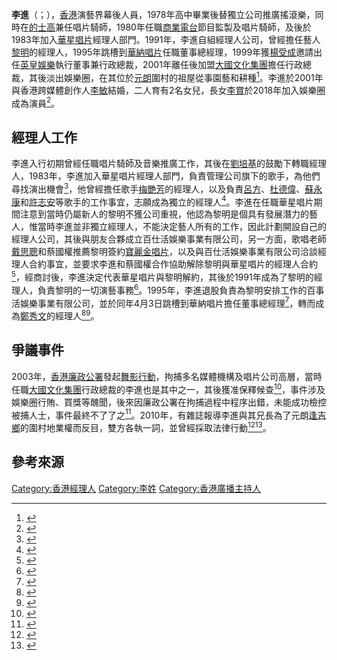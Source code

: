 {{Otheruses|other=名為李進的其他人物|李進}}
{{藝人
|姓名 = 李進
|類型 = 幕後
|圖片 = 
|圖片尺寸 = 
|補正 = 
|圖片替代 = 
|圖片簡介 = 
|本名 = 
|外文名 = 
|外文 = 
|羅馬拼音 = Lee Chun
|英文名 = Frankie Lee
|暱稱 = 
|其他藝名 = 
|國籍 = 
|永久居留權 = 
|民族 = 
|籍貫 = 
|出生名 = 
|出生日期 = {{birth year and age|1960|}}
|出生地點 = 
|居住地 = {{HKG}}
|職業 = 
|語言 = 粵語、英語、普通話
|教育程度 = 高中
|母校 = 
|宗教信仰 = 
|配偶 = {{marriage |[[李敏_(創作人)|李敏]]|()=smaller |2001}}
|兒女 = 2女，包括[[李賞|李賞]]
|父母 = 
|親屬 = 
|出道地點 = {{HKG-1959}}
|出道日期 = 1980年
|活躍年代 = 
}}

'''李進'''（{{lang-en|Lee Chun, Frankie}}；{{bd|1960年|}}），[[香港|香港]]演藝界幕後人員，1978年高中畢業後替獨立公司推廣搖滾樂，同時在[[的士高|的士高]]兼任唱片騎師，1980年任職[[商業電台|商業電台]]節目監製及唱片騎師，及後於1983年加入[[華星唱片|華星唱片]]經理人部門。1991年，李進自組經理人公司，曾經擔任藝人[[黎明|黎明]]的經理人，1995年跳槽到[[華納唱片|華納唱片]]任職董事總經理，1999年獲[[楊受成|楊受成]]邀請出任[[英皇娛樂|英皇娛樂]]執行董事兼行政總裁，2001年離任後加盟[[大國文化集團|大國文化集團]]擔任行政總裁，其後淡出娛樂圈，在其位於[[元朗|元朗]]圍村的祖屋從事園藝和耕種<ref>{{Cite web|url = http://tj.eastday.com/epublish/gb/paper235/95/class023500001/hwz1200002.htm|title = 金牌經理人李進被廉署拘捕助查|date = 2003-07-17|publisher = 東方娛樂|language = 中文|access-date = 2020-10-03|archive-url = https://web.archive.org/web/20201003015739/http://tj.eastday.com/epublish/gb/paper235/95/class023500001/hwz1200002.htm|archive-date = 2020-10-03|dead-url = no}}</ref>。李進於2001年與香港跨媒體創作人[[李敏_(創作人)|李敏]]結婚，二人育有2名女兒，長女[[李賞|李賞]]於2018年加入娛樂圈成為演員<ref>{{Cite web|url = https://www.mpweekly.com/entertainment/focus/local/20190503-156231|title = 李進李敏大女低調入行 李賞：我最想做導演|date = 2019-05-03|publisher = 明報周刊|language = 中文|access-date = 2020-10-03|archive-url = https://web.archive.org/web/20200818132043/https://www.mpweekly.com/entertainment/focus/local/20190503-156231|archive-date = 2020-08-18|dead-url = no}}</ref>。

==經理人工作==
李進入行初期曾經任職唱片騎師及音樂推廣工作，其後在[[劉培基|劉培基]]的鼓勵下轉職經理人，1983年，李進加入華星唱片經理人部門，負責管理公司旗下的歌手，為他們尋找演出機會<ref>{{Cite web |url = https://www.mpweekly.com/entertainment/interview/%e9%9b%86%e9%ab%94%e5%9b%9e%e6%86%b6/20160123-7849 |title = 「保住張國榮八六演唱會」陳善之回首前塵四十載（十一） |date = 2016-01-23 |publisher = 明報周刊 |language = 中文 |access-date = 2020-10-03 |quote = 當時負責經理人部門的李進好辛苦，不斷拚命替這班新人找演出機會，記得有間酒廊叫火鳳凰，很多新秀都在這裏登台過，既有錢賺又可增加經驗。 |archive-url = https://web.archive.org/web/20201002013341/https://www.mpweekly.com/entertainment/interview/%E9%9B%86%E9%AB%94%E5%9B%9E%E6%86%B6/20160123-7849 |archive-date = 2020-10-02 |dead-url = no }}</ref>，他曾經擔任歌手[[梅艷芳|梅艷芳]]的經理人，以及負責[[呂方|呂方]]、[[杜德偉|杜德偉]]、[[蘇永康|蘇永康]]和[[許志安|許志安]]等歌手的工作事宜，志願成為獨立的經理人<ref>{{Cite web|url = http://ent.sina.com.cn/s/h/2003-07-13/1038170283.html|title = 金牌經紀人李進：黎明鄭秀文可以進軍好萊塢|date = 2003-07-13|publisher = 新浪影音娛樂|language = 中文|access-date = 2020-10-03|archive-url = https://web.archive.org/web/20041125172626/http://ent.sina.com.cn/s/h/2003-07-13/1038170283.html|archive-date = 2004-11-25|dead-url = no}}</ref>。李進在任職華星唱片期間注意到當時仍屬新人的黎明不獲公司重視，他認為黎明是個具有發展潛力的藝人，惟當時李進並非獨立經理人，不能決定藝人所有的工作，因此計劃開設自己的經理人公司，其後與朋友合夥成立百仕活娛樂事業有限公司，另一方面，歌唱老師[[戴思聰|戴思聰]]和蔡國權推薦黎明簽約[[寶麗金唱片|寶麗金唱片]]，以及與百仕活娛樂事業有限公司洽談經理人合約事宜，並要求李進和蔡國權合作協助解除黎明與華星唱片的經理人合約<ref>{{Cite book|author =戴思聰|title =星河回憶錄| pages =101－104|location =香港|publisher =花千樹出版有限公司|date =2011-07|ISBN =9620756126|language =中文}}</ref>，經商討後，李進決定代表華星唱片與黎明解約，其後於1991年成為了黎明的經理人，負責黎明的一切演藝事務<ref>{{Cite web|url = http://dailynews.sina.com/bg/ent/music/sinacn/20100718/23481664504.html|title = 樂壇教父戴思聰辭世 今衆紅星皆師出戴門|date = 2010-07-18|publisher = 新浪全球新聞|language = 中文|access-date = 2020-10-04|archive-url = https://web.archive.org/web/20201004032909/http://dailynews.sina.com/bg/ent/music/sinacn/20100718/23481664504.html|archive-date = 2020-10-04|dead-url = no}}</ref>。1995年，李進退股負責為黎明安排工作的百事活娛樂事業有限公司，並於同年4月3日跳槽到華納唱片擔任董事總經理<ref>{{Cite web|url = https://i.imgur.com/f7ciLbe.jpg|title = 李進入主華納是非表|date = 1997|publisher = 東Touch|language = zh|accessdate = 2022-02-13|archive-url = https://web.archive.org/web/20220213003303/https://i.imgur.com/f7ciLbe.jpg|archive-date = 2022-02-13|dead-url = yes}}</ref>，轉而成為[[鄭秀文|鄭秀文]]的經理人<ref>{{cite news |language = 中文 |title = 拍檔起風波 |publisher = 蘋果日報 |pages = C02 |date = 2010-11-09}}</ref><ref>{{Cite web|url = http://big5.eastday.com:82/gate/big5/tj.eastday.com/epublish/gb/paper190/6/class019000029/hwz1199995.htm|title = 王牌經紀人李進：我怎樣捧紅黎明、鄭秀文|date = 2003-07-17|publisher = 東方娛樂|language = 中文|access-date = 2020-10-03|archive-url = https://web.archive.org/web/20201003030558/http://big5.eastday.com:82/gate/big5/tj.eastday.com/epublish/gb/paper190/6/class019000029/hwz1199995.htm|archive-date = 2020-10-03|dead-url = no}}</ref>。

==爭議事件==
2003年，[[香港廉政公署|香港廉政公署]]發起[[舞影行動|舞影行動]]，拘捕多名媒體機構及唱片公司高層，當時任職[[大國文化集團|大國文化集團]]行政總裁的李進也是其中之一，其後獲准保釋候查<ref>{{Cite news|language = 中文|author = 楊潔雯|url = https://hk.appledaily.com/entertainment/20031014/M2NYW43TSK22B4BR2I3LRY52NI/|title = 陳少寶、李進廉署續保|publisher = 蘋果日報|date = 2003-10-14|access-date = 2020-10-03|archive-url = https://web.archive.org/web/20201003051614/https://hk.appledaily.com/entertainment/20031014/M2NYW43TSK22B4BR2I3LRY52NI/|archive-date = 2020-10-03|dead-url = yes}}</ref>，事件涉及娛樂圈行賄、買獎等醜聞，後來因廉政公署在拘捕過程中程序出錯，未能成功檢控被捕人士，事件最終不了了之<ref>{{Cite web|url = https://ent.qq.com/a/20100311/000542.htm|title = 香港“舞影行動”終止調查：未能成功檢控一人|date = 2005-03-11|publisher = 騰訊娛樂|language = 中文|access-date = 2020-10-03|archive-url = https://web.archive.org/web/20111102235236/https://ent.qq.com/a/20100311/000542.htm|archive-date = 2011-11-02|dead-url = no}}</ref>。2010年，有雜誌報導李進與其兄長為了元朗[[逢吉鄉|逢吉鄉]]的圍村地業權而反目，雙方各執一詞，並曾經採取法律行動<ref>{{Cite web|url = https://stinglife.pixnet.net/blog/post/11211058|title = 前Sammi經理人李進爭產粗口橫飛|date = 2010-07-31|publisher = 壹周刊1064期|language = 中文|access-date = 2020-10-03|archive-url = https://web.archive.org/web/20100807111136/https://stinglife.pixnet.net/blog/post/11211058|archive-date = 2010-08-07|dead-url = no}}</ref><ref>{{Cite web|url = https://stinglife.pixnet.net/blog/post/11724452|title = 斷水斷電逼遷 李進反控兄長惡行|date = 2010-08-06|publisher = 壹周刊1065期|language = 中文|access-date = 2020-10-03|archive-url = https://web.archive.org/web/20201003054450/https://stinglife.pixnet.net/blog/post/11724452|archive-date = 2020-10-03|dead-url = no}}</ref>。

==參考來源==
{{reflist|2}}
[[Category:香港經理人|Category:香港經理人]]
[[Category:李姓|Category:李姓]]
[[Category:香港廣播主持人|Category:香港廣播主持人]]